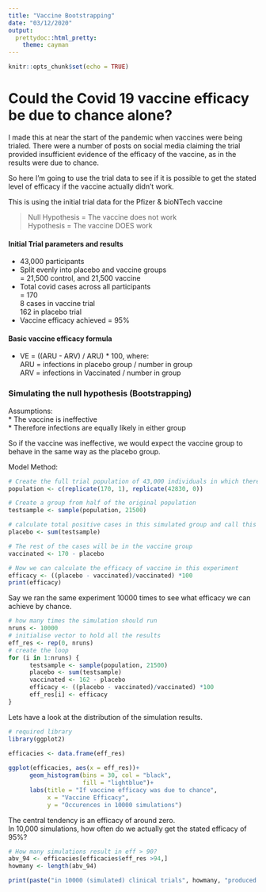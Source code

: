 ---
title: "Vaccine Bootstrapping"
date: "03/12/2020"
output:
  prettydoc::html_pretty:
    theme: cayman
---

```{r setup, include=FALSE}
knitr::opts_chunk$set(echo = TRUE)
```

# Could the Covid 19 vaccine efficacy be due to chance alone?  

I made this at near the start of the pandemic when vaccines were being trialed. There were a number of posts on social media claiming the trial provided insufficient evidence of the efficacy of the vaccine, as in the results were due to chance.  

So here I'm going to use the trial data to see if it is possible to get the stated level of efficacy if the vaccine actually didn't work.

This is using the initial trial data for the Pfizer & bioNTech vaccine

> Null Hypothesis = The vaccine does not work  
> Hypothesis = The vaccine DOES work  

#### Initial Trial parameters and results  
* 43,000 participants  
* Split evenly into placebo and vaccine groups  
      = 21,500 control, and 21,500 vaccine  
* Total covid cases across all participants  
      = 170  
      8 cases in vaccine trial  
      162 in placebo trial  
* Vaccine efficacy achieved  = 95%  

#### Basic vaccine efficacy formula    
* VE = ((ARU - ARV) / ARU) * 100, where:  
      ARU = infections in placebo group / number in group  
      ARV = infections in Vaccinated / number in group  

      
### Simulating the null hypothesis (Bootstrapping)

Assumptions:  
* The vaccine is ineffective  
* Therefore infections are equally likely in either group  

So if the vaccine was ineffective, we would expect the vaccine group to behave in the same way as the placebo group.

Model Method:
```{r}
# Create the full trial population of 43,000 individuals in which there are 170 infected with covid19 and assigning binary identifiers: infected = 1,  not infected = 0 
population <- c(replicate(170, 1), replicate(42830, 0))

# Create a group from half of the original population
testsample <- sample(population, 21500)

# calculate total positive cases in this simulated group and call this the placebo group
placebo <- sum(testsample)

# The rest of the cases will be in the vaccine group
vaccinated <- 170 - placebo

# Now we can calculate the efficacy of vaccine in this experiment
efficacy <- ((placebo - vaccinated)/vaccinated) *100
print(efficacy)
```
Say we ran the same experiment 10000 times to see what efficacy we can achieve by chance.

```{r}
# how many times the simulation should run
nruns <- 10000
# initialise vector to hold all the results
eff_res <- rep(0, nruns)
# create the loop
for (i in 1:nruns) {
      testsample <- sample(population, 21500) 
      placebo <- sum(testsample)
      vaccinated <- 162 - placebo
      efficacy <- ((placebo - vaccinated)/vaccinated) *100
      eff_res[i] <- efficacy
}
```

Lets have a look at the distribution of the simulation results.
```{r}
# required library
library(ggplot2)
```

```{r}
efficacies <- data.frame(eff_res)
     
ggplot(efficacies, aes(x = eff_res))+
      geom_histogram(bins = 30, col = "black",
                     fill = "lightblue")+
      labs(title = "If vaccine efficacy was due to chance",
           x = "Vaccine Efficacy", 
           y = "Occurences in 10000 simulations")
```
  
The central tendency is an efficacy of around zero.  
In 10,000 simulations, how often do we actually get the stated efficacy of 95%?

```{r}
# How many simulations result in eff > 90?
abv_94 <- efficacies[efficacies$eff_res >94,]
howmany <- length(abv_94) 

print(paste("in 10000 (simulated) clinical trials", howmany, "produced a vaccine efficacy of over 94% purely by chance"))
```

